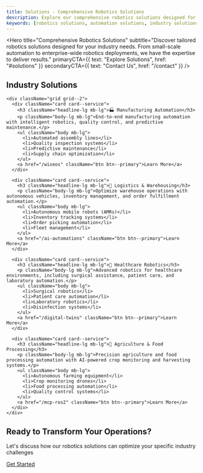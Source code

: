 ```yaml
---
title: Solutions - Comprehensive Robotics Solutions
description: Explore our comprehensive robotics solutions designed for various industries. From manufacturing automation to logistics optimization, find the perfect solution for your needs.
keywords: [robotics solutions, automation solutions, industry solutions, manufacturing robotics, logistics automation]
---
```



<Hero 
  title="Comprehensive Robotics Solutions"
  subtitle="Discover tailored robotics solutions designed for your industry needs. From small-scale automation to enterprise-wide robotics deployments, we have the expertise to deliver results."
  primaryCTA={{
    text: "Explore Solutions",
    href: "#solutions"
  }}
  secondaryCTA={{
    text: "Contact Us",
    href: "/contact"
  }}
/>

<Section id="solutions">
  <div className="container">
    <h2 className="display-md text-center mb-2xl">Industry Solutions</h2>
    
    <div className="grid grid--2">
      <div className="card card--service">
        <h3 className="headline-lg mb-lg">🏭 Manufacturing Automation</h3>
        <p className="body-lg mb-lg">End-to-end manufacturing automation with intelligent robotics, quality control, and predictive maintenance.</p>
        <ul className="body mb-lg">
          <li>Automated assembly lines</li>
          <li>Quality inspection systems</li>
          <li>Predictive maintenance</li>
          <li>Supply chain optimization</li>
        </ul>
        <a href="/wiseos" className="btn btn--primary">Learn More</a>
      </div>
      
      <div className="card card--service">
        <h3 className="headline-lg mb-lg">🚛 Logistics & Warehousing</h3>
        <p className="body-lg mb-lg">Optimize warehouse operations with autonomous vehicles, inventory management, and order fulfillment automation.</p>
        <ul className="body mb-lg">
          <li>Autonomous mobile robots (AMRs)</li>
          <li>Inventory tracking systems</li>
          <li>Order picking automation</li>
          <li>Fleet management</li>
        </ul>
        <a href="/ai-automations" className="btn btn--primary">Learn More</a>
      </div>
      
      <div className="card card--service">
        <h3 className="headline-lg mb-lg">🏥 Healthcare Robotics</h3>
        <p className="body-lg mb-lg">Advanced robotics for healthcare environments, including surgical assistance, patient care, and laboratory automation.</p>
        <ul className="body mb-lg">
          <li>Surgical robotics</li>
          <li>Patient care automation</li>
          <li>Laboratory robotics</li>
          <li>Disinfection systems</li>
        </ul>
        <a href="/digital-twins" className="btn btn--primary">Learn More</a>
      </div>
      
      <div className="card card--service">
        <h3 className="headline-lg mb-lg">🌾 Agriculture & Food Processing</h3>
        <p className="body-lg mb-lg">Precision agriculture and food processing automation with AI-powered crop monitoring and harvesting systems.</p>
        <ul className="body mb-lg">
          <li>Autonomous farming equipment</li>
          <li>Crop monitoring drones</li>
          <li>Food processing automation</li>
          <li>Quality control systems</li>
        </ul>
        <a href="/mcp-ros2" className="btn btn--primary">Learn More</a>
      </div>
    </div>
  </div>
</Section>

<Section background="dark">
  <div className="container text-center">
    <h2 className="display-lg mb-lg">Ready to Transform Your Operations?</h2>
    <p className="body-xl mb-2xl">Let's discuss how our robotics solutions can optimize your specific industry challenges</p>
    <a href="/contact" className="btn btn--primary">Get Started</a>
  </div>
</Section>
